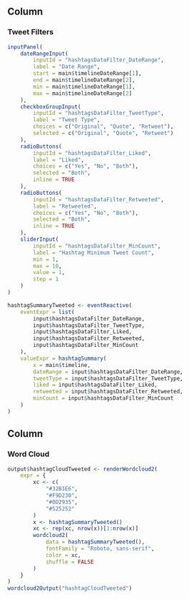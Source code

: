 Column {data-width=205}
----------

### **Tweet Filters** {id=hashtagsDataFilters}

```r
inputPanel(
    dateRangeInput(
        inputId = "hashtagsDataFilter_DateRange",
        label = "Date Range",
        start = main$timelineDateRange[1],
        end = main$timelineDateRange[2],
        min = main$timelineDateRange[1],
        max = main$timelineDateRange[2]
    ),
    checkboxGroupInput(
        inputId = "hashtagsDataFilter_TweetType",
        label = "Tweet Type",
        choices = c("Original", "Quote", "Retweet"),
        selected = c("Original", "Quote", "Retweet")
    ),
    radioButtons(
        inputId = "hashtagsDataFilter_Liked",
        label = "Liked",
        choices = c("Yes", "No", "Both"),
        selected = "Both",
        inline = TRUE
    ),
    radioButtons(
        inputId = "hashtagsDataFilter_Retweeted",
        label = "Retweeted",
        choices = c("Yes", "No", "Both"),
        selected = "Both",
        inline = TRUE
    ),
    sliderInput(
        inputId = "hashtagsDataFilter_MinCount",
        label = "Hashtag Minimum Tweet Count",
        min = 1,
        max = 10,
        value = 1,
        step = 1
    )
)
```

```r
hashtagSummaryTweeted <- eventReactive(
    eventExpr = list(
        input$hashtagsDataFilter_DateRange,
        input$hashtagsDataFilter_TweetType,
        input$hashtagsDataFilter_Liked,
        input$hashtagsDataFilter_Retweeted,
        input$hashtagsDataFilter_MinCount
    ),
    valueExpr = hashtagSummary(
        x = main$timeline,
        dateRange = input$hashtagsDataFilter_DateRange,
        tweetType = input$hashtagsDataFilter_TweetType,
        liked = input$hashtagsDataFilter_Liked,
        retweeted = input$hashtagsDataFilter_Retweeted,
        minCount = input$hashtagsDataFilter_MinCount
    )
)
```

Column {data-width=795}
----------

### **Word Cloud** {id=hashtagsTweetedCloud}

```r
output$hashtagCloudTweeted <- renderWordcloud2(
    expr = {
        xc <- c(
            "#32B1E6",
            "#F9D230",
            "#0D2935",
            "#525252"
        )
        x <- hashtagSummaryTweeted()
        xc <- rep(xc, nrow(x))[1:nrow(x)]
        wordcloud2(
            data = hashtagSummaryTweeted(),
            fontFamily = "Roboto, sans-serif",
            color = xc,
            shuffle = FALSE
        )
    }
)
wordcloud2Output("hashtagCloudTweeted")
```
